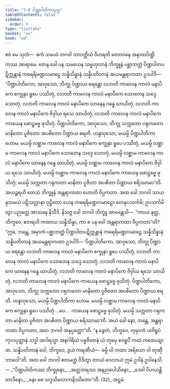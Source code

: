 ```yaml
---
title: "3.8 ပိဏ္ဍပါတိကသုတ္တ"
tableOfContents: false
sidebar:
  order: 9
type: "tipitaka"
basket: "su"
book: "ud"
---
```



<DynamicBreadcrumb />

<Division number="28" book="ud">

<Paragraph number="217" book="ud">
ဧဝံ မေ သုတံ—  ဧကံ သမယံ ဘဂဝါ သာဝတ္ထိယံ ဝိဟရတိ ဇေတဝနေ အနာထပိဏ္ဍိကဿ အာရာမေ. တေန ခေါ ပန သမယေန သမ္ဗဟုလာနံ ဘိက္ခူနံ ပစ္ဆာဘတ္တံ ပိဏ္ဍပါတပဋိက္ကန္တာနံ ကရေရိမဏ္ဍလမာဠေ သန္နိသိန္နာနံ သန္နိပတိတာနံ အယမန္တရာကထာ ဥဒပါဒိ—
</Paragraph>

<Paragraph number="218" book="ud">
“ပိဏ္ဍပါတိကော, အာဝုသော, ဘိက္ခု ပိဏ္ဍာယ စရန္တော လဘတိ ကာလေန ကာလံ မနာပိကေ စက္ခုနာ ရူပေ ပဿိတုံ, လဘတိ ကာလေန ကာလံ မနာပိကေ သောတေန သဒ္ဒေ သောတုံ, လဘတိ ကာလေန ကာလံ မနာပိကေ ဃာနေန ဂန္ဓေ ဃာယိတုံ, လဘတိ ကာလေန ကာလံ မနာပိကေ ဇိဝှါယ ရသေ သာယိတုံ, လဘတိ ကာလေန ကာလံ မနာပိကေ ကာယေန ဖောဋ္ဌဗ္ဗေ ဖုသိတုံ. ပိဏ္ဍပါတိကော, အာဝုသော, ဘိက္ခု သက္ကတော ဂရုကတော မာနိတော ပူဇိတော အပစိတော ပိဏ္ဍာယ စရတိ. ဟန္ဒာဝုသော, မယမ္ပိ ပိဏ္ဍပါတိကာ ဟောမ. မယမ္ပိ လစ္ဆာမ ကာလေန ကာလံ မနာပိကေ စက္ခုနာ ရူပေ ပဿိတုံ, မယမ္ပိ လစ္ဆာမ ကာလေန ကာလံ မနာပိကေ သောတေန သဒ္ဒေ သောတုံ, မယမ္ပိ လစ္ဆာမ ကာလေန ကာလံ မနာပိကေ ဃာနေန ဂန္ဓေ ဃာယိတုံ, မယမ္ပိ လစ္ဆာမ ကာလေန ကာလံ မနာပိကေ ဇိဝှါယ ရသေ သာယိတုံ, မယမ္ပိ လစ္ဆာမ ကာလေန ကာလံ မနာပိကေ ကာယေန ဖောဋ္ဌဗ္ဗေ ဖုသိတုံ; မယမ္ပိ သက္ကတာ ဂရုကတာ မာနိတာ ပူဇိတာ အပစိတာ ပိဏ္ဍာယ စရိဿာမာ”တိ. အယဉ္စရဟိ တေသံ ဘိက္ခူနံ အန္တရာကထာ ဟောတိ ဝိပ္ပကတာ.
</Paragraph>

<Paragraph number="219" book="ud">
အထ ခေါ ဘဂဝါ သာယနှသမယံ ပဋိသလ္လာနာ ဝုဋ္ဌိတော ယေန ကရေရိမဏ္ဍလမာဠော တေနုပသင်္ကမိ; ဥပသင်္ကမိတွာ ပညတ္တေ အာသနေ နိသီဒိ. နိသဇ္ဇ ခေါ ဘဂဝါ ဘိက္ခူ အာမန္တေသိ—  “ကာယ နုတ္ထ, ဘိက္ခဝေ, ဧတရဟိ ကထာယ သန္နိသိန္နာ, ကာ စ ပန ဝေါ အန္တရာကထာ ဝိပ္ပကတာ”တိ?
</Paragraph>

<Paragraph number="220" book="ud">
“ဣဓ, ဘန္တေ, အမှာကံ ပစ္ဆာဘတ္တံ ပိဏ္ဍပါတပဋိက္ကန္တာနံ ကရေရိမဏ္ဍလမာဠေ သန္နိသိန္နာနံ သန္နိပတိတာနံ အယမန္တရာကထာ ဥဒပါဒိ—
</Paragraph>

<Paragraph number="221" book="ud">
‘ပိဏ္ဍပါတိကော, အာဝုသော, ဘိက္ခု ပိဏ္ဍာယ စရန္တော လဘတိ ကာလေန ကာလံ မနာပိကေ စက္ခုနာ ရူပေ ပဿိတုံ, လဘတိ ကာလေန ကာလံ မနာပိကေ သောတေန သဒ္ဒေ သောတုံ, လဘတိ ကာလေန ကာလံ မနာပိကေ ဃာနေန ဂန္ဓေ ဃာယိတုံ, လဘတိ ကာလေန ကာလံ မနာပိကေ ဇိဝှါယ ရသေ သာယိတုံ, လဘတိ ကာလေန ကာလံ မနာပိကေ ကာယေန ဖောဋ္ဌဗ္ဗေ ဖုသိတုံ. ပိဏ္ဍပါတိကော, အာဝုသော, ဘိက္ခု သက္ကတော ဂရုကတော မာနိတော ပူဇိတော အပစိတော ပိဏ္ဍာယ စရတိ. ဟန္ဒာဝုသော, မယမ္ပိ ပိဏ္ဍပါတိကာ ဟောမ. မယမ္ပိ လစ္ဆာမ ကာလေန ကာလံ မနာပိကေ စက္ခုနာ ရူပေ ပဿိတုံ …ပေ…  ကာယေန ဖောဋ္ဌဗ္ဗေ ဖုသိတုံ. မယမ္ပိ သက္ကတာ ဂရုကတာ မာနိတာ ပူဇိတာ အပစိတာ ပိဏ္ဍာယ စရိဿာမာ’တိ. အယံ ခေါ နော, ဘန္တေ, အန္တရာကထာ ဝိပ္ပကတာ, အထ ဘဂဝါ အနုပ္ပတ္တော”တိ.
</Paragraph>

<Paragraph number="222" book="ud">
“န ခွေတံ, ဘိက္ခဝေ, တုမှာကံ ပတိရူပံ ကုလပုတ္တာနံ သဒ္ဓါ အဂါရသ္မာ အနဂါရိယံ ပဗ္ဗဇိတာနံ ယံ တုမှေ ဧဝရူပိံ ကထံ ကထေယျာထ. သန္နိပတိတာနံ ဝေါ, ဘိက္ခဝေ, ဒွယံ ကရဏီယံ—  ဓမ္မီ ဝါ ကထာ အရိယော ဝါ တုဏှီဘာဝေါ”တိ.
</Paragraph>

<Paragraph number="223" book="ud">
အထ ခေါ ဘဂဝါ ဧတမတ္ထံ ဝိဒိတွာ တာယံ ဝေလာယံ ဣမံ ဥဒါနံ ဥဒါနေသိ—
</Paragraph>

<Paragraph number="224" type="verses" book="ud">
_“ပိဏ္ဍပါတိကဿ ဘိက္ခုနော,_  
_အတ္တဘရဿ အနညပေါသိနော;_  
_ဒေဝါ ပိဟယန္တိ တာဒိနော,_  
_နော စေ သဒ္ဒသိလောကနိဿိတော”တိ. (32)_  


</Paragraph>
</Division>

<Paragraph number="225" type="center" book="ud">
အဋ္ဌမံ.
</Paragraph>